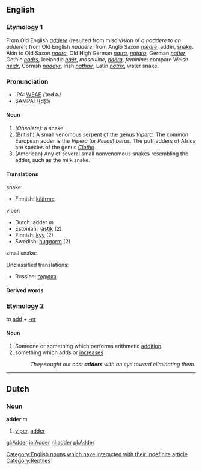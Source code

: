 ==English==

===Etymology 1===
From Old English ''[[addere]]'' (resulted from misdivision of ''a naddere'' to ''an addere''); from Old English ''naddere''; from Anglo Saxon ''[[nædre]]'', adder, [[snake]]. Akin to Old Saxon ''[[nadra]]'', Old High German ''[[natra]]'', ''[[natara]]'', German ''[[natter]]'', Gothic ''[[nadrs]]'', Icelandic ''[[naðr]]'', ''masculine'', ''[[naðra]]'', ''feminine'': compare Welsh ''[[neidr]]'', Cornish ''[[naddyr]]'', Irish ''[[nathair]]'', Latin ''[[natrix]]'', water snake.
[[Category:English nouns which have interacted with their indefinite article]]

===Pronunciation===
*IPA: [[WEAE]] /ˈæd.ɚ/
*SAMPA: /{d@/

====Noun====
# ''(Obsolete):'' a snake.
# (British) A small venomous [[serpent]] of the genus ''[[Vipera]]''. The  common European adder is the ''Vipera'' (or ''Pelias'') ''berus''. The puff adders of Africa are species of the genus ''[[Clotho]]''.
# (American) Any of several small nonvenomous snakes resembling the adder, such as the milk snake.

====Translations====
snake:
*Finnish: [[käärme]]

viper:
*Dutch: adder ''m''
*Estonian: [[rästik]] (2)
*Finnish: [[kyy]] (2)
*Swedish: [[huggorm]] (2)

small snake:

Unclassified translations:
*Russian:  [[гадюка]]

====Derived words====

===Etymology 2===
to [[add]] + [[-er]]

====Noun====

# Someone or something which performs arithmetic [[addition]].
#something which adds or [[increases]]
#:''They sought out cost '''adders''' with an eye toward eliminating them.''

----

==Dutch==
===Noun===
'''adder''' ''m''

# [[viper]], [[adder]]

[[Category:Reptiles]]

[[gl:Adder]]
[[io:Adder]]
[[nl:adder]]
[[pl:Adder]]